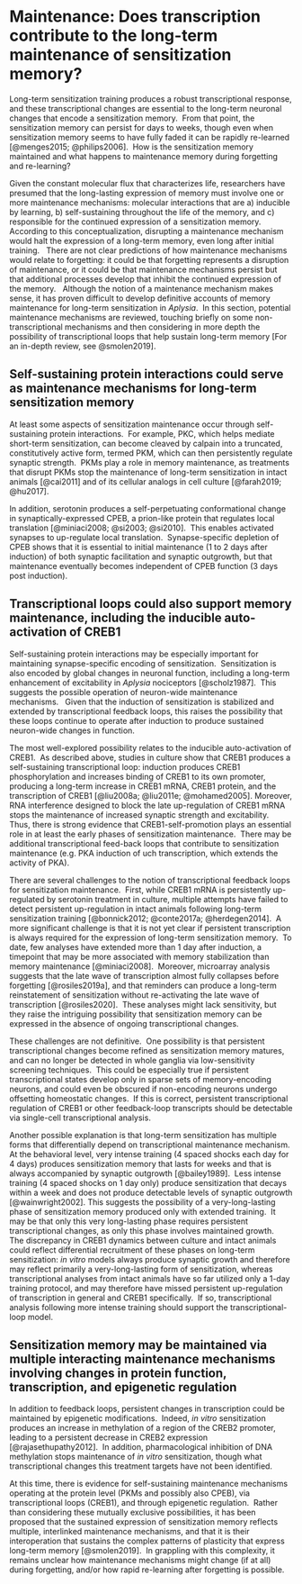 # Maintenance: Does transcription contribute to the long-term maintenance of sensitization memory?  {#sec-maintenance}

Long-term sensitization training produces a robust transcriptional response, and these transcriptional changes are essential to the long-term neuronal changes that encode a sensitization memory.  From that point, the sensitization memory can persist for days to weeks, though even when sensitization memory seems to have fully faded it can be rapidly re-learned [@menges2015; @philips2006].  How is the sensitization memory maintained and what happens to maintenance memory during forgetting and re-learning? 

Given the constant molecular flux that characterizes life, researchers have presumed that the long-lasting expression of memory must involve one or more maintenance mechanisms: molecular interactions that are a) inducible by learning, b) self-sustaining throughout the life of the memory, and c) responsible for the continued expression of a sensitization memory.   According to this conceptualization, disrupting a maintenance mechanism would halt the expression of a long-term memory, even long after initial training.   There are not clear predictions of how maintenance mechanisms would relate to forgetting: it could be that forgetting represents a disruption of maintenance, or it could be that maintenance mechanisms persist but that additional processes develop that inhibit the continued expression of the memory.   Although the notion of a maintenance mechanism makes sense, it has proven difficult to develop definitive accounts of memory maintenance for long-term sensitization in *Aplysia*.  In this section, potential maintenance mechanisms are reviewed, touching briefly on some non-transcriptional mechanisms and then considering in more depth the possibility of transcriptional loops that help sustain long-term memory [For an in-depth review, see @smolen2019].

## Self-sustaining protein interactions could serve as maintenance mechanisms for long-term sensitization memory

At least some aspects of sensitization maintenance occur through self-sustaining protein interactions.  For example, PKC, which helps mediate short-term sensitization, can become cleaved by calpain into a truncated, constitutively active form, termed PKM, which can then persistently regulate synaptic strength.  PKMs play a role in memory maintenance, as treatments that disrupt PKMs stop the maintenance of long-term sensitization in intact animals [@cai2011] and of its cellular analogs in cell culture [@farah2019; @hu2017].

In addition, serotonin produces a self-perpetuating conformational change in synaptically-expressed CPEB, a prion-like protein that regulates local translation [@miniaci2008; @si2003; @si2010].  This enables activated synapses to up-regulate local translation.  Synapse-specific depletion of CPEB shows that it is essential to initial maintenance (1 to 2 days after induction) of both synaptic facilitation and synaptic outgrowth, but that maintenance eventually becomes independent of CPEB function (3 days post induction).

## Transcriptional loops could also support memory maintenance, including the inducible auto-activation of CREB1

Self-sustaining protein interactions may be especially important for maintaining synapse-specific encoding of sensitization.  Sensitization is also encoded by global changes in neuronal function, including a long-term enhancement of excitability in *Aplysia* nociceptors [@scholz1987].  This suggests the possible operation of neuron-wide maintenance mechanisms.   Given that the induction of sensitization is stabilized and extended by transcriptional feedback loops, this raises the possibility that these loops continue to operate after induction to produce sustained neuron-wide changes in function.

The most well-explored possibility relates to the inducible auto-activation of CREB1.  As described above, studies in culture show that CREB1 produces a self-sustaining transcriptional loop: induction produces CREB1 phosphorylation and increases binding of CREB1 to its own promoter, producing a long-term increase in CREB1 mRNA, CREB1 protein, and the transcription of CREB1 [@liu2008a; @liu2011e; @mohamed2005]. Moreover, RNA interference designed to block the late up-regulation of CREB1 mRNA stops the maintenance of increased synaptic strength and excitability.  Thus, there is strong evidence that CREB1-self-promotion plays an essential role in at least the early phases of sensitization maintenance.  There may be additional transcriptional feed-back loops that contribute to sensitization maintenance (e.g. PKA induction of uch transcription, which extends the activity of PKA). 

There are several challenges to the notion of transcriptional feedback loops for sensitization maintenance.  First, while CREB1 mRNA is persistently up-regulated by serotonin treatment in culture, multiple attempts have failed to detect persistent up-regulation in intact animals following long-term sensitization training [@bonnick2012; @conte2017a; @herdegen2014].  A more significant challenge is that it is not yet clear if persistent transcription is always required for the expression of long-term sensitization memory.  To date, few analyses have extended more than 1 day after induction, a timepoint that may be more associated with memory stabilization than memory maintenance [@miniaci2008].  Moreover, microarray analysis suggests that the late wave of transcription almost fully collapses before forgetting [@rosiles2019a], and that reminders can produce a long-term reinstatement of sensitization without re-activating the late wave of transcription [@rosiles2020].  These analyses might lack sensitivity, but they raise the intriguing possibility that sensitization memory can be expressed in the absence of ongoing transcriptional changes.

These challenges are not definitive.  One possibility is that persistent transcriptional changes become refined as sensitization memory matures, and can no longer be detected in whole ganglia via low-sensitivity screening techniques.  This could be especially true if persistent transcriptional states develop only in sparse sets of memory-encoding neurons, and could even be obscured if non-encoding neurons undergo offsetting homeostatic changes.  If this is correct, persistent transcriptional regulation of CREB1 or other feedback-loop transcripts should be detectable via single-cell transcriptional analysis. 

Another possible explanation is that long-term sensitization has multiple forms that differentially depend on transcriptional maintenance mechanism.  At the behavioral level, very intense training (4 spaced shocks each day for 4 days) produces sensitization memory that lasts for weeks and that is always accompanied by synaptic outgrowth [@bailey1989].  Less intense training (4 spaced shocks on 1 day only) produce sensitization that decays within a week and does not produce detectable levels of synaptic outgrowth [@wainwright2002]. This suggests the possibility of a very-long-lasting phase of sensitization memory produced only with extended training.  It may be that only this very long-lasting phase requires persistent transcriptional changes, as only this phase involves maintained growth.   The discrepancy in CREB1 dynamics between culture and intact animals could reflect differential recruitment of these phases on long-term sensitization: *in vitro* models always produce synaptic growth and therefore may reflect primarily a very-long-lasting form of sensitization, whereas transcriptional analyses from intact animals have so far utilized only a 1-day training protocol, and may therefore have missed persistent up-regulation of transcription in general and CREB1 specifically.  If so, transcriptional analysis following more intense training should support the transcriptional-loop model.

## Sensitization memory may be maintained via multiple interacting maintenance mechanisms involving changes in protein function, transcription, and epigenetic regulation

In addition to feedback loops, persistent changes in transcription could be maintained by epigenetic modifications.  Indeed, *in vitro* sensitization produces an increase in methylation of a region of the CREB2 promoter, leading to a persistent decrease in CREB2 expression [@rajasethupathy2012].  In addition, pharmacological inhibition of DNA methylation stops maintenance of *in vitro* sensitization, though what transcriptional changes this treatment targets have not been identified.

At this time, there is evidence for self-sustaining maintenance mechanisms operating at the protein level (PKMs and possibly also CPEB), via transcriptional loops (CREB1), and through epigenetic regulation.  Rather than considering these mutually exclusive possibilities, it has been proposed that the sustained expression of sensitization memory reflects multiple, interlinked maintenance mechanisms, and that it is their interoperation that sustains the complex patterns of plasticity that express long-term memory [@smolen2019].  In grappling with this complexity, it remains unclear how maintenance mechanisms might change (if at all) during forgetting, and/or how rapid re-learning after forgetting is possible. 
